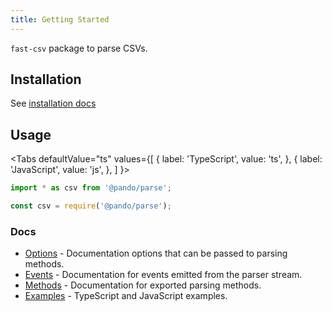 ```yaml
---
title: Getting Started
---
```


`fast-csv` package to parse CSVs.

## Installation

See [installation docs](../introduction/install.md)

## Usage

<Tabs
  defaultValue="ts"
  values={[
    { label: 'TypeScript', value: 'ts', },
    { label: 'JavaScript', value: 'js', },
  ]
}>
<TabItem value="ts">

```ts
import * as csv from '@pando/parse';
```

</TabItem>
<TabItem value="js">

```js
const csv = require('@pando/parse');
```

</TabItem>
</Tabs>

### Docs

* [Options](./options.md) - Documentation options that can be passed to parsing methods.
* [Events](./events.md) - Documentation for events emitted from the parser stream.
* [Methods](./methods.mdx) - Documentation for exported parsing methods.
* [Examples](./examples.mdx) - TypeScript and JavaScript examples.






















